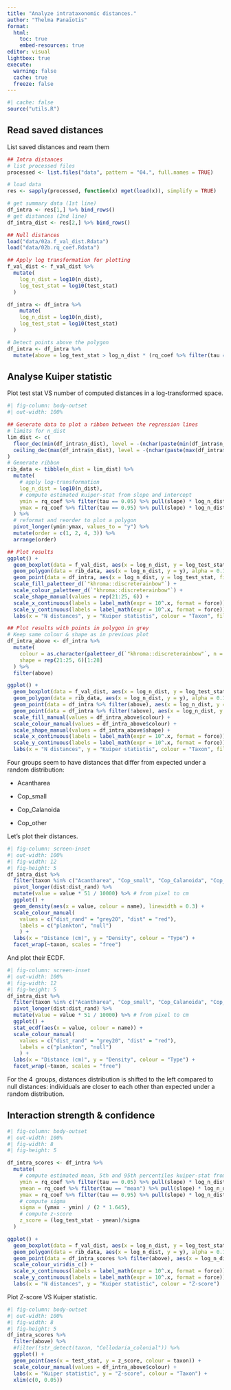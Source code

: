 ```yaml
---
title: "Analyze intrataxonomic distances."
author: "Thelma Panaïotis"
format: 
  html:
    toc: true
    embed-resources: true
editor: visual
lightbox: true
execute:
  warning: false
  cache: true
  freeze: false
---
```


```r
#| cache: false
source("utils.R")
```

## Read saved distances

List saved distances and ream them

```r
## Intra distances
# list processed files
processed <- list.files("data", pattern = "04.", full.names = TRUE)

# load data
res <- sapply(processed, function(x) mget(load(x)), simplify = TRUE)

# get summary data (1st line)
df_intra <- res[1,] %>% bind_rows()
# get distances (2nd line)
df_intra_dist <- res[2,] %>% bind_rows()

## Null distances
load("data/02a.f_val_dist.Rdata")
load("data/02b.rq_coef.Rdata")

## Apply log transformation for plotting
f_val_dist <- f_val_dist %>% 
  mutate(
    log_n_dist = log10(n_dist),
    log_test_stat = log10(test_stat)
  )

df_intra <- df_intra %>% 
    mutate(
    log_n_dist = log10(n_dist),
    log_test_stat = log10(test_stat)
  )

# Detect points above the polygon
df_intra <- df_intra %>% 
  mutate(above = log_test_stat > log_n_dist * (rq_coef %>% filter(tau == 0.95) %>% pull(slope)) + (rq_coef %>% filter(tau == 0.95) %>% pull(intercept)))
```

## Analyse Kuiper statistic

Plot test stat VS number of computed distances in a log-transformed space.

```r
#| fig-column: body-outset
#| out-width: 100%

## Generate data to plot a ribbon between the regression lines
# limits for n_dist
lim_dist <- c(
  floor_dec(min(df_intra$n_dist), level = -(nchar(paste(min(df_intra$n_dist))) - 1)),
  ceiling_dec(max(df_intra$n_dist), level = -(nchar(paste(max(df_intra$n_dist))) - 1))
)
# Generate ribbon
rib_data <- tibble(n_dist = lim_dist) %>% 
  mutate(
    # apply log-transformation
    log_n_dist = log10(n_dist),
    # compute estimated kuiper-stat from slope and intercept
    ymin = rq_coef %>% filter(tau == 0.05) %>% pull(slope) * log_n_dist + rq_coef %>% filter(tau == 0.05) %>% pull(intercept),
    ymax = rq_coef %>% filter(tau == 0.95) %>% pull(slope) * log_n_dist + rq_coef %>% filter(tau == 0.95) %>% pull(intercept)
  ) %>% 
  # reformat and reorder to plot a polygon
  pivot_longer(ymin:ymax, values_to = "y") %>% 
  mutate(order = c(1, 2, 4, 3)) %>% 
  arrange(order)

## Plot results
ggplot() +
  geom_boxplot(data = f_val_dist, aes(x = log_n_dist, y = log_test_stat, group = log_n_dist), colour = "gray", outlier.shape = NA) +
  geom_polygon(data = rib_data, aes(x = log_n_dist, y = y), alpha = 0.1) +
  geom_point(data = df_intra, aes(x = log_n_dist, y = log_test_stat, fill = taxon, colour = taxon, shape = taxon)) +
  scale_fill_paletteer_d(`"khroma::discreterainbow"`) +
  scale_colour_paletteer_d(`"khroma::discreterainbow"`) +
  scale_shape_manual(values = rep(21:25, 6)) +
  scale_x_continuous(labels = label_math(expr = 10^.x, format = force)) +
  scale_y_continuous(labels = label_math(expr = 10^.x, format = force)) +
  labs(x = "N distances", y = "Kuiper statistis", colour = "Taxon", fill = "Taxon", shape = "Taxon") 

## Plot results with points in polygon in grey
# Keep same colour & shape as in previous plot
df_intra_above <- df_intra %>% 
  mutate(
    colour = as.character(paletteer_d(`"khroma::discreterainbow"`, n = 28)),
    shape = rep(21:25, 6)[1:28]
  ) %>% 
  filter(above)

ggplot() +
  geom_boxplot(data = f_val_dist, aes(x = log_n_dist, y = log_test_stat, group = log_n_dist), colour = "gray", outlier.shape = NA) +
  geom_polygon(data = rib_data, aes(x = log_n_dist, y = y), alpha = 0.1) +
  geom_point(data = df_intra %>% filter(above), aes(x = log_n_dist, y = log_test_stat, fill = taxon, colour = taxon, shape = taxon)) +
  geom_point(data = df_intra %>% filter(!above), aes(x = log_n_dist, y = log_test_stat), colour = "gray") +
  scale_fill_manual(values = df_intra_above$colour) +
  scale_colour_manual(values = df_intra_above$colour) +
  scale_shape_manual(values = df_intra_above$shape) +
  scale_x_continuous(labels = label_math(expr = 10^.x, format = force)) +
  scale_y_continuous(labels = label_math(expr = 10^.x, format = force)) +
  labs(x = "N distances", y = "Kuiper statistis", colour = "Taxon", fill = "Taxon", shape = "Taxon") 
```

Four groups seem to have distances that differ from expected under a random distribution:

-   Acantharea

-   Cop_small

-   Cop_Calanoida

-   Cop_other

Let’s plot their distances.

```r
#| fig-column: screen-inset
#| out-width: 100%
#| fig-width: 12
#| fig-height: 5
df_intra_dist %>% 
  filter(taxon %in% c("Acantharea", "Cop_small", "Cop_Calanoida", "Cop_other")) %>% 
  pivot_longer(dist:dist_rand) %>% 
  mutate(value = value * 51 / 10000) %>% # from pixel to cm
  ggplot() +
  geom_density(aes(x = value, colour = name), linewidth = 0.3) +
  scale_colour_manual(
    values = c("dist_rand" = "grey20", "dist" = "red"),
    labels = c("plankton", "null")
    ) +
  labs(x = "Distance (cm)", y = "Density", colour = "Type") +
  facet_wrap(~taxon, scales = "free")
```

And plot their ECDF.

```r
#| fig-column: screen-inset
#| out-width: 100%
#| fig-width: 12
#| fig-height: 5
df_intra_dist %>% 
  filter(taxon %in% c("Acantharea", "Cop_small", "Cop_Calanoida", "Cop_other")) %>% 
  pivot_longer(dist:dist_rand) %>% 
  mutate(value = value * 51 / 10000) %>% # from pixel to cm
  ggplot() +
  stat_ecdf(aes(x = value, colour = name)) +
  scale_colour_manual(
    values = c("dist_rand" = "grey20", "dist" = "red"),
    labels = c("plankton", "null")
    ) +
  labs(x = "Distance (cm)", y = "Density", colour = "Type") +
  facet_wrap(~taxon, scales = "free")
```

For the 4  groups, distances distribution is shifted to the left compared to null distances: individuals are closer to each other than expected under a random distribution.

## Interaction strength & confidence

```r
#| fig-column: body-outset
#| out-width: 100%
#| fig-width: 8
#| fig-height: 5

df_intra_scores <- df_intra %>% 
  mutate(
    # compute estimated mean, 5th and 95th percentiles kuiper-stat from slope and intercept
    ymin = rq_coef %>% filter(tau == 0.05) %>% pull(slope) * log_n_dist + rq_coef %>% filter(tau == 0.05) %>% pull(intercept),
    ymean = rq_coef %>% filter(tau == "mean") %>% pull(slope) * log_n_dist + rq_coef %>% filter(tau == "mean") %>% pull(intercept),
    ymax = rq_coef %>% filter(tau == 0.95) %>% pull(slope) * log_n_dist + rq_coef %>% filter(tau == 0.95) %>% pull(intercept),
    # compute sigma
    sigma = (ymax - ymin) / (2 * 1.645),
    # compute z-score
    z_score = (log_test_stat - ymean)/sigma
  )

ggplot() +
  geom_boxplot(data = f_val_dist, aes(x = log_n_dist, y = log_test_stat, group = log_n_dist), colour = "gray", outlier.shape = NA) +
  geom_polygon(data = rib_data, aes(x = log_n_dist, y = y), alpha = 0.1) +
  geom_point(data = df_intra_scores %>% filter(above), aes(x = log_n_dist, y = log_test_stat, colour = z_score)) +
  scale_colour_viridis_c() +
  scale_x_continuous(labels = label_math(expr = 10^.x, format = force)) +
  scale_y_continuous(labels = label_math(expr = 10^.x, format = force)) +
  labs(x = "N distances", y = "Kuiper statistic", colour = "Z-score") 
```

Plot Z-score VS Kuiper statistic.

```r
#| fig-column: body-outset
#| out-width: 100%
#| fig-width: 8
#| fig-height: 5
df_intra_scores %>% 
  filter(above) %>% 
  #filter(!str_detect(taxon, "Collodaria_colonial")) %>% 
  ggplot() + 
  geom_point(aes(x = test_stat, y = z_score, colour = taxon)) +
  scale_colour_manual(values = df_intra_above$colour) +
  labs(x = "Kuiper statistic", y = "Z-score", colour = "Taxon") +
  xlim(c(0, 0.05))
```
